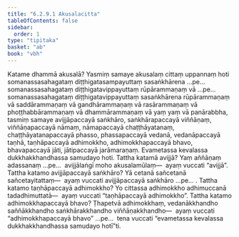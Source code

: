 ```yaml
---
title: "6.2.9.1 Akusalacitta"
tableOfContents: false
sidebar:
  order: 1
type: "tipitaka"
basket: "ab"
book: "vbh"
---
```



<DynamicBreadcrumb />

<Division number="280" book="vbh" bookNo="30" page="171">

<Paragraph number="1161" book="vbh">
Katame dhammā akusalā? Yasmiṃ samaye akusalaṃ cittaṃ uppannaṃ hoti somanassasahagataṃ diṭṭhigatasampayuttaṃ sasaṅkhārena …pe…  somanassasahagataṃ diṭṭhigatavippayuttaṃ rūpārammaṇaṃ vā …pe…  somanassasahagataṃ diṭṭhigatavippayuttaṃ sasaṅkhārena rūpārammaṇaṃ vā saddārammaṇaṃ vā gandhārammaṇaṃ vā rasārammaṇaṃ vā phoṭṭhabbārammaṇaṃ vā dhammārammaṇaṃ vā yaṃ yaṃ vā panārabbha, tasmiṃ samaye avijjāpaccayā saṅkhāro, saṅkhārapaccayā viññāṇaṃ, viññāṇapaccayā nāmaṃ, nāmapaccayā chaṭṭhāyatanaṃ, chaṭṭhāyatanapaccayā phasso, phassapaccayā vedanā, vedanāpaccayā taṇhā, taṇhāpaccayā adhimokkho, adhimokkhapaccayā bhavo, bhavapaccayā jāti, jātipaccayā jarāmaraṇaṃ. Evametassa kevalassa dukkhakkhandhassa samudayo hoti.
</Paragraph>

</Division>
<Division number="281" book="vbh" bookNo="30" page="171">

<Paragraph number="1162" book="vbh">
Tattha katamā avijjā? Yaṃ aññāṇaṃ adassanaṃ …pe…  avijjālaṅgī moho akusalamūlaṃ—  ayaṃ vuccati “avijjā”.
</Paragraph>

<Paragraph number="1163" book="vbh">
Tattha katamo avijjāpaccayā saṅkhāro? Yā cetanā sañcetanā sañcetayitattaṃ—  ayaṃ vuccati avijjāpaccayā saṅkhāro …pe… .
</Paragraph>

<Paragraph number="1164" book="vbh">
Tattha katamo taṇhāpaccayā adhimokkho? Yo cittassa adhimokkho adhimuccanā tadadhimuttatā—  ayaṃ vuccati “taṇhāpaccayā adhimokkho”.
</Paragraph>

<Paragraph number="1165" book="vbh">
Tattha katamo adhimokkhapaccayā bhavo? Ṭhapetvā adhimokkhaṃ, vedanākkhandho saññākkhandho saṅkhārakkhandho viññāṇakkhandho—  ayaṃ vuccati “adhimokkhapaccayā bhavo” …pe…  tena vuccati “evametassa kevalassa dukkhakkhandhassa samudayo hotī”ti.
</Paragraph>
</Division>